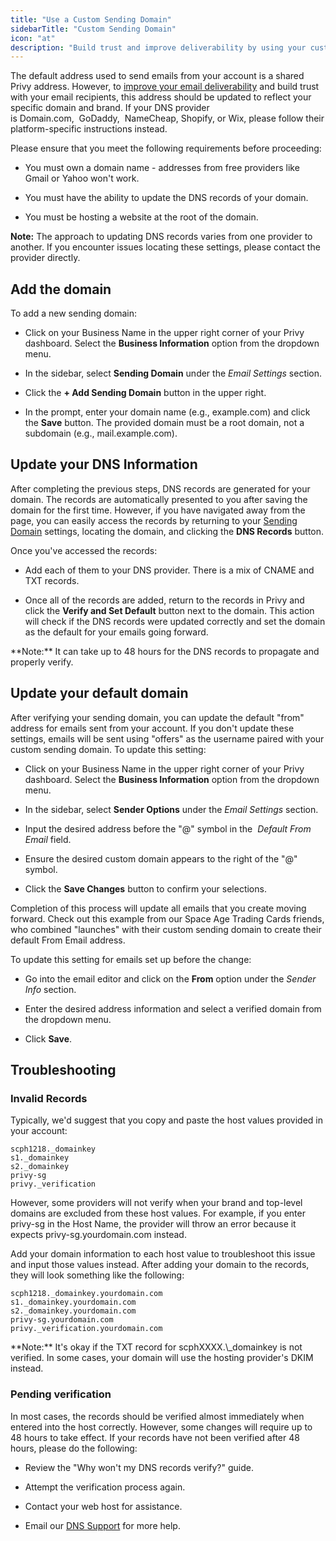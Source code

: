 ```yaml
---
title: "Use a Custom Sending Domain"
sidebarTitle: "Custom Sending Domain"
icon: "at"
description: "Build trust and improve deliverability by using your custom sending domain in Privy."
---
```


The default address used to send emails from your account is a shared Privy address. However, to [improve your email deliverability](https://www.privy.com/blog/how-to-improve-email-deliverability) and build trust with your email recipients, this address should be updated to reflect your specific domain and brand. If your DNS provider is Domain.com,  GoDaddy,  NameCheap, Shopify, or Wix, please follow their platform-specific instructions instead. 



​Please ensure that you meet the following requirements before proceeding: 

* You must own a domain name - addresses from free providers like Gmail or Yahoo won't work.

* You must have the ability to update the DNS records of your domain.

* You must be hosting a website at the root of the domain. 

**Note:** The approach to updating DNS records varies from one provider to another. If you encounter issues locating these settings, please contact the provider directly.

## Add the domain

To add a new sending domain:

* Click on your Business Name in the upper right corner of your Privy dashboard. Select the **Business Information** option from the dropdown menu.

* In the sidebar, select **Sending Domain** under the *Email Settings* section. 

* Click the **+ Add Sending Domain** button in the upper right. 

* In the prompt, enter your domain name (e.g., example.com) and click the **Save** button. The provided domain must be a root domain, not a subdomain (e.g., mail.example.com). 



## Update your DNS Information

After completing the previous steps, DNS records are generated for your domain. The records are automatically presented to you after saving the domain for the first time. However, if you have navigated away from the page, you can easily access the records by returning to your [Sending Domain](https://dashboard.privy.com/settings/sending-domains) settings, locating the domain, and clicking the **DNS Records** button.

Once you've accessed the records:

* Add each of them to your DNS provider. There is a mix of CNAME and TXT records.

* Once all of the records are added, return to the records in Privy and click the **Verify and Set Default** button next to the domain. This action will check if the DNS records were updated correctly and set the domain as the default for your emails going forward. 



<Warning>
  **Note:** It can take up to 48 hours for the DNS records to propagate and properly verify.
</Warning>

## Update your default domain

After verifying your sending domain, you can update the default "from" address for emails sent from your account. If you don't update these settings, emails will be sent using "offers" as the username paired with your custom sending domain. To update this setting:

* Click on your Business Name in the upper right corner of your Privy dashboard. Select the **Business Information** option from the dropdown menu.

* In the sidebar, select **Sender Options** under the *Email Settings* section.

* Input the desired address before the "@" symbol in the 
  *Default From Email* field. 

* Ensure the desired custom domain appears to the right of the "@" symbol.

* Click the **Save Changes** button to confirm your selections. 

Completion of this process will update all emails that you create moving forward. Check out this example from our Space Age Trading Cards friends, who combined "launches" with their custom sending domain to create their default From Email address. 



To update this setting for emails set up before the change: 

* Go into the email editor and click on the **From** option under the *Sender Info* section.

* Enter the desired address information and select a verified domain from the dropdown menu.

* Click **Save**. 



## Troubleshooting

### Invalid Records

Typically, we'd suggest that you copy and paste the host values provided in your account:

```
scph1218._domainkey
s1._domainkey
s2._domainkey
privy-sg
privy._verification
```

However, some providers will not verify when your brand and top-level domains are excluded from these host values. For example, if you enter privy-sg in the Host Name, the provider will throw an error because it expects privy-sg.yourdomain.com instead.

Add your domain information to each host value to troubleshoot this issue and input those values instead. After adding your domain to the records, they will look something like the following:

```
scph1218._domainkey.yourdomain.com
s1._domainkey.yourdomain.com
s2._domainkey.yourdomain.com
privy-sg.yourdomain.com
privy._verification.yourdomain.com
```

<Note>
  **Note:** It's okay if the TXT record for scphXXXX.\_domainkey is not verified. In some cases, your domain will use the hosting provider's DKIM instead.
</Note>

### Pending verification

In most cases, the records should be verified almost immediately when entered into the host correctly. However, some changes will require up to 48 hours to take effect. If your records have not been verified after 48 hours, please do the following:

* Review the "Why won't my DNS records verify?" guide.

* Attempt the verification process again.

* Contact your web host for assistance.

* Email our [DNS Support](mailto:domainservice@privy.com) for more help.